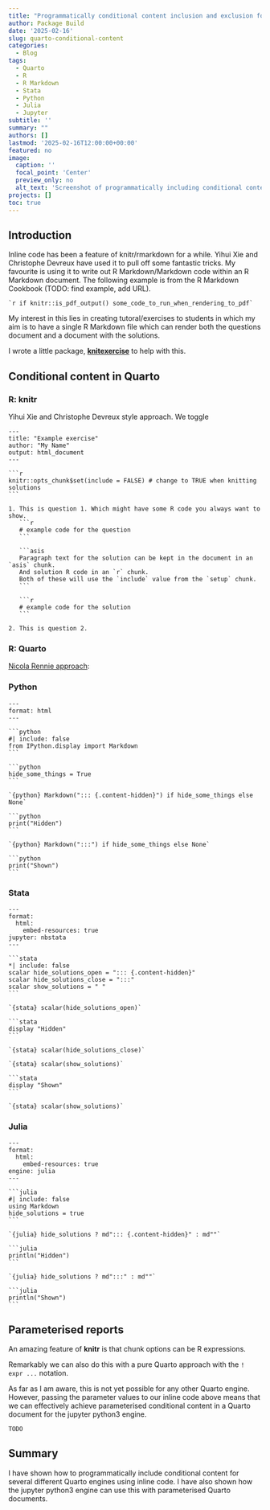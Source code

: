 ```yaml
---
title: "Programmatically conditional content inclusion and exclusion for Quarto documents using any language allowing inline code"
author: Package Build
date: '2025-02-16'
slug: quarto-conditional-content
categories:
  - Blog
tags:
  - Quarto
  - R
  - R Markdown
  - Stata
  - Python
  - Julia
  - Jupyter
subtitle: ''
summary: ""
authors: []
lastmod: '2025-02-16T12:00:00+00:00'
featured: no
image:
  caption: ''
  focal_point: 'Center'
  preview_only: no
  alt_text: 'Screenshot of programmatically including conditional content in a Quarto document using the Jupyter python3 engine.'
projects: []
toc: true
---
```


## Introduction

Inline code has been a feature of knitr/rmarkdown for a while. Yihui Xie and Christophe Devreux have used it to pull off some fantastic tricks. My favourite is using it to write out R Markdown/Markdown code within an R Markdown document. The following example is from the R Markdown Cookbook (TODO: find example, add URL).

````verbatim
`r if knitr::is_pdf_output() some_code_to_run_when_rendering_to_pdf`
````

My interest in this lies in creating tutoral/exercises to students in which my aim is to have a single R Markdown file which can render both the questions document and a document with the solutions.

I wrote a little package, [**knitexercise**](https://remlapmot.github.io/knitexercise/) to help with this.

## Conditional content in Quarto

### R: knitr

Yihui Xie and Christophe Devreux style approach. We toggle

````verbatim
---
title: "Example exercise"
author: "My Name"
output: html_document
---

```r
knitr::opts_chunk$set(include = FALSE) # change to TRUE when knitting solutions
```

1. This is question 1. Which might have some R code you always want to show.
   ```r
   # example code for the question
   ```

   ```asis
   Paragraph text for the solution can be kept in the document in an `asis` chunk.
   And solution R code in an `r` chunk.
   Both of these will use the `include` value from the `setup` chunk.
   ```
    
   ```r
   # example code for the solution
   ```

2. This is question 2.
````

### R: Quarto

[Nicola Rennie approach](https://nrennie.rbind.io/blog/r-tutorial-worksheets-quarto/):



### Python

````verbatim
---
format: html
---

```python
#| include: false
from IPython.display import Markdown
```

```python
hide_some_things = True
```

`{python} Markdown("::: {.content-hidden}") if hide_some_things else None`

```python
print("Hidden")
```

`{python} Markdown(":::") if hide_some_things else None`

```python
print("Shown")
```
````

### Stata

````verbatim
---
format:
  html:
    embed-resources: true
jupyter: nbstata
---

```stata
*| include: false
scalar hide_solutions_open = "::: {.content-hidden}"
scalar hide_solutions_close = ":::"
scalar show_solutions = " "
```

`{stata} scalar(hide_solutions_open)`

```stata
display "Hidden"
```

`{stata} scalar(hide_solutions_close)`

`{stata} scalar(show_solutions)`

```stata
display "Shown"
```

`{stata} scalar(show_solutions)`
````

### Julia

````verbatim
---
format:
  html:
    embed-resources: true
engine: julia
---

```julia
#| include: false
using Markdown
hide_solutions = true
```

`{julia} hide_solutions ? md"::: {.content-hidden}" : md""`

```julia
println("Hidden")
```

`{julia} hide_solutions ? md":::" : md""`

```julia
println("Shown")
```
````

## Parameterised reports

An amazing feature of **knitr** is that chunk options can be R expressions.

Remarkably we can also do this with a pure Quarto approach with the `! expr ...` notation.

As far as I am aware, this is not yet possible for any other Quarto engine. However, passing the parameter values to our inline code above means that we can effectively achieve parameterised conditional content in a Quarto document for the jupyter python3 engine.

````verbatim
TODO
```` 

## Summary

I have shown how to programmatically include conditional content for several different Quarto engines using inline code. I have also shown how the jupyter python3 engine can use this with parameterised Quarto documents.
